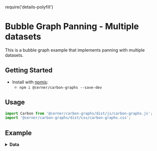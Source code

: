 require('details-polyfill')

# Bubble Graph Panning - Multiple datasets

This is a bubble graph example that implements panning with multiple datasets.

## Getting Started

- Install with [npmjs](https://www.npmjs.com):
  - `npm i @cerner/carbon-graphs --save-dev`

## Usage

```jsx
import Carbon from '@cerner/carbon-graphs/dist/js/carbon-graphs.js';
import '@cerner/carbon-graphs/dist/css/carbon-graphs.css';
```

## Example
<BubbleMultipleDatasetExample />

<details>
<summary style={{fontSize: 24 }}>
<b>Data</b>
</summary>

### Graph Config object
<GraphConfig />

### Data object
#### Bubble Set A Dataset
<DataObject1 />

#### Bubble Set B Dataset
<DataObject2 />
</details>

